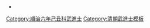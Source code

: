 {{Navbox
|name = 順治六年己丑科武殿試金榜
|title = 順治六年（[[1649年]]）己丑科武殿試金榜
|titlestyle = background-color:#FFD700;
|image =
|style = width:100%;text-align:center; 
|groupstyle = text-align:center; background-color:#FFD700;
|liststyle = text-align:center;
|state = {{{state<includeonly>|collapsed</includeonly>}}}
|group1 = 第一甲<br>賜武進士及第<br>共3名
|list1 = '''[[金抱一]]''' - '''[[李聖祥]]''' - '''[[茹羆|茹　羆]]'''

|group2 = 第二甲<br>賜武進士出身<br>共？名
|list2 =  囗囗囗 - 囗囗囗 - 囗囗囗 -

|group3 = 第三甲<br>賜同武進士出身<br>共？名
|list3 =  [[張文照 (河南)|張文照]]  - 囗囗囗 - <br>名次不詳：<br>[[施俊|施　俊]] - [[楊正元]] - [[馬國光]] - [[明國卿]] - [[裘象服]] - [[王儀|王　儀]] - [[朱晉|朱　晉]] - [[楊梓|楊　梓]] - [[李聖祥]] - [[湯本濟]]<br>[[沈杲|沈　杲]] - [[毛時薦]] - [[李重耀]] - [[蔡蕤|蔡　蕤]] - [[陳贇|陳　贇]] - [[沈鼎蕃]] - [[楊喬生]] - [[馬翼|馬　翼]] - [[焦鵬九]] - [[符鎮|符　鎮]]<br>[[李成功]] - [[王偉|王　偉]] - [[甄洪略]] - [[馬雲龍]] - [[郜承懋]] - [[顏重炫]] - [[馮士標]] - [[郭之俊]] - [[張自哲]] - [[張士元]]<br>[[梁希舜]] - [[梁希灝]] - [[董正已]] - [[劉鎬|劉　鎬]]<span style="color: #FFFFFF;"> - －－－ - －－－ - －－－ - －－－ - －－－ - －－－</span>

|belowstyle = text-align: center; background-color:#FFD700;
|below='''前一科：[[Template:順治三年丙戌科武殿試金榜|順治三年丙戌科]]　'''·'''　後一科：[[Template:順治九年壬辰科武殿試金榜|順治九年壬辰科]]'''<br>'''同科進士：[[Template:順治六年己丑科殿試金榜|順治六年己丑文科]]'''
}}
[[Category:順治六年己丑科武進士]]
<noinclude>
[[Category:順治六年己丑科武進士| ]][[Category:清朝武進士模板]]
*<small></small></noinclude>